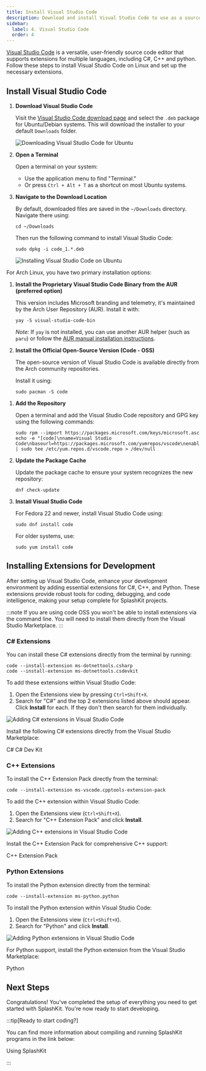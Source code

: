 ```yaml
---
title: Install Visual Studio Code
description: Download and install Visual Studio Code to use as a source code editor, and install the necessary extensions for C# and C++.
sidebar:
  label: 4. Visual Studio Code
  order: 4
---
```



[Visual Studio Code](https://code.visualstudio.com/) is a versatile, user-friendly source code editor that supports extensions for multiple languages, including C#, C++ and python. Follow these steps to install Visual Studio Code on Linux and set up the necessary extensions.

## Install Visual Studio Code

<Tabs syncKey="linux-distro">
<TabItem label="Ubuntu/Debian">

<Steps>

1. **Download Visual Studio Code**

    Visit the [Visual Studio Code download page](https://code.visualstudio.com/) and select the `.deb` package for Ubuntu/Debian systems. This will download the installer to your default `Downloads` folder.

    ![Downloading Visual Studio Code for Ubuntu](/gifs/linux/download-vsc.gif)

2. **Open a Terminal**

    Open a terminal on your system:

    - Use the application menu to find "Terminal."
    - Or press `Ctrl + Alt + T` as a shortcut on most Ubuntu systems.

3. **Navigate to the Download Location**

    By default, downloaded files are saved in the `~/Downloads` directory. Navigate there using:

    ```shell
    cd ~/Downloads
    ```

    Then run the following command to install Visual Studio Code:

    ```shell
    sudo dpkg -i code_1.*.deb
    ```

    ![Installing Visual Studio Code on Ubuntu](/gifs/linux/install-vsc.gif)

</Steps>

</TabItem>
<TabItem label="Arch">

For Arch Linux, you have two primary installation options:

<Steps>

1. **Install the Proprietary Visual Studio Code Binary from the AUR (preferred option)**

    This version includes Microsoft branding and telemetry, it's maintained by the Arch User Repository (AUR). Install it with:

    ```shell
    yay -S visual-studio-code-bin
    ```

    *Note:* If `yay` is not installed, you can use another AUR helper (such as `paru`) or follow the [AUR manual installation instructions](https://wiki.archlinux.org/title/Arch_User_Repository#Installing_and_upgrading_packages).

2. **Install the Official Open-Source Version (Code - OSS)**

    The open-source version of Visual Studio Code is available directly from the Arch community repositories.

    Install it using:

    ```shell
    sudo pacman -S code
    ```

</Steps>

</TabItem>
<TabItem label="Fedora">

<Steps>

1. **Add the Repository**

    Open a terminal and add the Visual Studio Code repository and GPG key using the following commands:

    ```shell
    sudo rpm --import https://packages.microsoft.com/keys/microsoft.asc
    echo -e "[code]\nname=Visual Studio Code\nbaseurl=https://packages.microsoft.com/yumrepos/vscode\nenabled=1\ngpgcheck=1\ngpgkey=https://packages.microsoft.com/keys/microsoft.asc" | sudo tee /etc/yum.repos.d/vscode.repo > /dev/null
    ```

2. **Update the Package Cache**

    Update the package cache to ensure your system recognizes the new repository:

    ```shell
    dnf check-update
    ```

3. **Install Visual Studio Code**

    For Fedora 22 and newer, install Visual Studio Code using:

    ```shell
    sudo dnf install code
    ```

    For older systems, use:

    ```shell
    sudo yum install code
    ```

</Steps>

</TabItem>
</Tabs>

## Installing Extensions for Development

After setting up Visual Studio Code, enhance your development environment by adding essential extensions for C#, C++, and Python. These extensions provide robust tools for coding, debugging, and code intelligence, making your setup complete for SplashKit projects.

:::note
If you are using code OSS you won't be able to install extensions via the command line. You will need to install them directly from the Visual Studio Marketplace.
:::

### C# Extensions

<Tabs syncKey="vscode-extensions-install-method">
<TabItem label="Command Line">

You can install these C# extensions directly from the terminal by running:

```shell
code --install-extension ms-dotnettools.csharp
code --install-extension ms-dotnettools.csdevkit
```

</TabItem>
<TabItem label="Visual Studio Code">

To add these extensions within Visual Studio Code:

1. Open the Extensions view by pressing `Ctrl+Shift+X`.
2. Search for "C#" and the top 2 extensions listed above should appear. Click **Install** for each. If they don't then search for them individually.

![Adding C# extensions in Visual Studio Code](/images/installation/csharp-in-vscode.png)

</TabItem>
<TabItem label="Extensions Website">

Install the following C# extensions directly from the Visual Studio Marketplace:

<LinkButton icon="external" href="https://marketplace.visualstudio.com/items?itemName=ms-dotnettools.csharp" target="_blank">C#</LinkButton>
<LinkButton icon="external" href="https://marketplace.visualstudio.com/items?itemName=ms-dotnettools.csdevkit" target="_blank">C# Dev Kit</LinkButton>

</TabItem>
</Tabs>

### C++ Extensions

<Tabs syncKey="vscode-extensions-install-method">
<TabItem label="Command Line">

To install the C++ Extension Pack directly from the terminal:

```shell
code --install-extension ms-vscode.cpptools-extension-pack
```

</TabItem>
<TabItem label="Visual Studio Code">

To add the C++ extension within Visual Studio Code:

1. Open the Extensions view (`Ctrl+Shift+X`).
2. Search for "C++ Extension Pack" and click **Install**.

![Adding C++ extensions in Visual Studio Code](/images/installation/cplus-in-vscode.png)

</TabItem>
<TabItem label="Extensions Website">

Install the C++ Extension Pack for comprehensive C++ support:

<LinkButton icon="external" href="https://marketplace.visualstudio.com/items?itemName=ms-vscode.cpptools-extension-pack" target="_blank">C++ Extension Pack</LinkButton>

</TabItem>
</Tabs>

### Python Extensions

<Tabs syncKey="vscode-extensions-install-method">
<TabItem label="Command Line">

To install the Python extension directly from the terminal:

```shell
code --install-extension ms-python.python
```

</TabItem>
<TabItem label="Visual Studio Code">

To install the Python extension within Visual Studio Code:

1. Open the Extensions view (`Ctrl+Shift+X`).
2. Search for "Python" and click **Install**.

![Adding Python extensions in Visual Studio Code](/images/installation/python-in-vscode.png)

</TabItem>
<TabItem label="Extensions Website">

For Python support, install the Python extension from the Visual Studio Marketplace:

<LinkButton icon="external" href="https://marketplace.visualstudio.com/items?itemName=ms-python.python" target="_blank">Python</LinkButton>

</TabItem>
</Tabs>

## Next Steps

Congratulations! You've completed the setup of everything you need to get started with SplashKit. You're now ready to start developing.

:::tip[Ready to start coding?]

You can find more information about compiling and running SplashKit programs in the link below:

<LinkButton icon="open-book" href="/guides#using-splashkit">Using SplashKit</LinkButton>

:::
